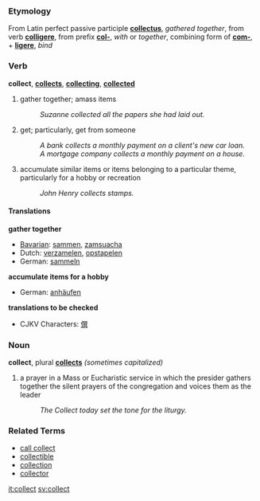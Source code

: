 ===Etymology===
From Latin perfect passive participle '''[[collectus]]''', ''gathered together'', from verb '''[[colligere]]''', from prefix '''[[col-]]''', ''with'' or ''together'', combining form of '''[[com-]]''', + '''[[ligere]]''', ''bind''

===Verb===
'''collect''', '''[[collects]]''', '''[[collecting]]''', '''[[collected]]'''

# gather together; amass items
#: ''Suzanne collected all the papers she had laid out.''
# get; particularly, get from someone
#: ''A bank collects a monthly payment on a client's new car loan.'' 
#: ''A mortgage company collects a monthly payment on a house.''
# accumulate similar items or items belonging to a particular theme, particularly for a hobby or recreation
#: ''John Henry collects stamps.''

==== Translations ====

'''gather together'''

*[[Bavarian]]: [[sammen]], [[zamsuacha]]
*Dutch: [[verzamelen]], [[opstapelen]]
*German: [[sammeln]]

'''accumulate items for a hobby'''

*German: [[anhäufen]]

'''translations to be checked'''

*CJKV Characters: [[僎]]

===Noun===
'''collect''', plural '''[[collects]]'''  ''(sometimes capitalized)''

# a prayer in a Mass or Eucharistic service in which the presider gathers together the silent prayers of the congregation and voices them as the leader
#: ''The Collect today set the tone for the liturgy.''

===Related Terms===
*[[call collect]]
*[[collectible]]
*[[collection]]
*[[collector]]

[[it:collect]]
[[sv:collect]]